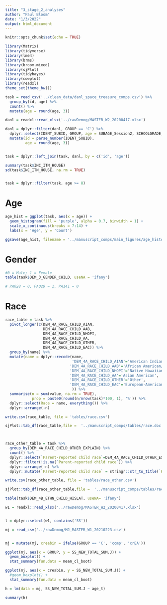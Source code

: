 ```yaml
---
title: "3_stage_2_analyses"
author: "Paul Bloom"
date: "1/3/2022"
output: html_document
---
```


```r
knitr::opts_chunk$set(echo = TRUE)
```

```r
library(Matrix)
library(tidyverse)
library(lme4)
library(brms)
library(broom.mixed)
library(sjPlot)
library(tidybayes)
library(cowplot)
library(readxl)
theme_set(theme_bw())
```

```r
task = read_csv('../clean_data/danl_space_treasure_comps.csv') %>%
  group_by(id, age) %>%
  count() %>%
  mutate(age = round(age, 3))

danl = readxl::read_xlsx('../rawDemog/MASTER_W2_20200417.xlsx')

danl = dplyr::filter(danl, GROUP == 'C') %>%
  dplyr::select(IDENT_SUBID, GROUP, age = SUBAGE_Session2, SCHOOLGRADE, contains('DEM'), contains('ITN'), contains('INC')) %>%
  mutate(id = parse_number(IDENT_SUBID),
         age = round(age, 3))


task = dplyr::left_join(task, danl, by = c('id', 'age'))

summary(task$INC_ITN_HOUSE)
sd(task$INC_ITN_HOUSE, na.rm = TRUE)


task = dplyr::filter(task, age >= 8)
```

# Age

```r
age_hist = ggplot(task, aes(x = age)) +
  geom_histogram(fill = 'purple', alpha = 0.7, binwidth = 1) +
  scale_x_continuous(breaks = 7:14) +
  labs(x = 'Age', y = 'Count')

ggsave(age_hist, filename = '../manuscript_comps/main_figures/age_histogram.png', height = 4, width = 4)
```

# Gender

```r
#0 = Male; 1 = Female
table(task$DEM_3_GENDER_CHILD, useNA = 'ifany')

# PA028 = 0, PA029 = 1, PA141 = 0
```

# Race
```r
race_table = task %>%
  pivot_longer(c(DEM_4A_RACE_CHILD_AIAN, 
                 DEM_4A_RACE_CHILD_AAB, 
                 DEM_4A_RACE_CHILD_NHOPI, 
                 DEM_4A_RACE_CHILD_AA, 
                 DEM_4A_RACE_CHILD_OTHER,
                 DEM_4A_RACE_CHILD_EAC)) %>%
  group_by(name) %>%
  mutate(name = dplyr::recode(name, 
                              'DEM_4A_RACE_CHILD_AIAN'='American Indian/Alaska Native', 
                             'DEM_4A_RACE_CHILD_AAB'='African American/Black', 
                             'DEM_4A_RACE_CHILD_NHOPI'='Native Hawaiian/Other Pacific Islander', 
                             'DEM_4A_RACE_CHILD_AA'='Asian American', 
                             'DEM_4A_RACE_CHILD_OTHER'='Other',
                             'DEM_4A_RACE_CHILD_EAC'='European-American/Caucasian'
                              )) %>%
  summarise(n = sum(value, na.rm = TRUE), 
            prop = paste0(round(n/nrow(task)*100, 1), '%')) %>%
  dplyr::select(Race = name, everything()) %>%
  dplyr::arrange(-n)

write.csv(race_table, file = 'tables/race.csv')

sjPlot::tab_df(race_table,file =  '../manuscript_comps/tables/race.doc')



race_other_table = task %>%
  group_by(DEM_4A_RACE_CHILD_OTHER_EXPLAIN) %>%
  count() %>%
  dplyr::select(`Parent-reported child race`=DEM_4A_RACE_CHILD_OTHER_EXPLAIN, everything()) %>%
  dplyr::filter(!is.na(`Parent-reported child race`)) %>%
  dplyr::arrange(-n) %>%
  dplyr::mutate(`Parent-reported child race` = stringr::str_to_title(`Parent-reported child race`))

write.csv(race_other_table, file = 'tables/race_other.csv')

sjPlot::tab_df(race_other_table,file =  '../manuscript_comps/tables/race_other.doc')

```


```r
table(task$DEM_4B_ETHN_CHILD_HISLAT, useNA= 'ifany')
```


```r
w1 = readxl::read_xlsx('../rawDemog/MASTER_W2_20200417.xlsx')


l = dplyr::select(w1, contains('SS'))

mj = read_csv('../rawDemog/MJ_MASTER_W1_20210223.csv')


mj = mutate(mj, creabin = ifelse(GROUP == 'C', 'comp', 'crEA'))

ggplot(mj, aes(x = GROUP, y = SS_NEW_TOTAL_SUM.J)) +
  geom_boxplot() +
  stat_summary(fun.data = mean_cl_boot)

ggplot(mj, aes(x = creabin, y = SS_NEW_TOTAL_SUM.J)) +
  #geom_boxplot() +
  stat_summary(fun.data = mean_cl_boot)

h = lm(data = mj, SS_NEW_TOTAL_SUM.J ~ age_t)

summary(h)
```
